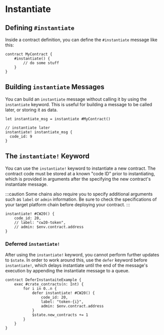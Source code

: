 # Instantiate

## Defining `#instantiate`

Inside a contract definition, you can define the  `#instantiate` message like this:

```cwscript
contract MyContract {
	#instantiate() {
		// do some stuff
	}
}
```

## Building `instantiate` Messages

You can build an `instantiate` message without calling it by using the `instantiate` keyword.
This is useful for building a message to be called later, or storing it as data.

```cwscript
let instantiate_msg = instantiate #MyContract()

// instantiate later
instantiate! instantiate_msg {
  code_id: 9
}
```


## The `instantiate!` Keyword

You can use the `instantiate!` keyword to instantiate a new contract. The contract code must be stored at a known "code ID" prior to instantiating, which is provided in arguments after the specifying the new contract's instantiate message.

:::caution
Some chains also require you to specify additional arguments such as `label` or `admin` information. Be sure to check the specifications of your target platform chain before deploying your contract.
:::


```cwscript
instantiate! #CW20() {
	code_id: 20,
	// label: "cw20-token",
	// admin: $env.contract.address
}
```

### Deferred `instantiate!`

After using the `instantiate!` keyword, you cannot perform further updates to `$state`. In order to work around this, use the `defer` keyword before `instantiate!`, which delays instantiate until the end of the message's execution by appending the instantiate message to a queue.


```cwscript
contract DeferInstantaiteExample {
	exec #crate_contracts(n: Int) {
		for i in 0..n {
			defer instantiate! #CW20() {
				code_id: 20,
				label: "token-{i}",
				admin: $env.contract.address
			}
			$state.new_contracts += 1
		}
	}
}
```
